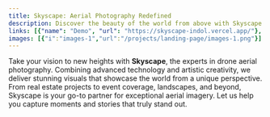 ```yaml
---
title: Skyscape: Aerial Photography Redefined  
description: Discover the beauty of the world from above with Skyscape. Specializing in drone aerial photography, we deliver breathtaking visuals that elevate your projects. Perfect for real estate, events, landscapes, and more.  
links: [{"name": "Demo", "url": "https://skyscape-indol.vercel.app/"}, {"name": "Repository", "url": "https://github.com/JosePabloSG/skyscape.git"}]
images: [{"i":"images-1","url":"/projects/landing-page/images-1.png"}]
---
```


Take your vision to new heights with **Skyscape**, the experts in drone aerial photography. Combining advanced technology and artistic creativity, we deliver stunning visuals that showcase the world from a unique perspective. From real estate projects to event coverage, landscapes, and beyond, Skyscape is your go-to partner for exceptional aerial imagery. Let us help you capture moments and stories that truly stand out.
